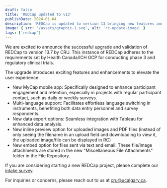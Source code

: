 ```yaml
---
draft: false
title: 'REDCap updated to v13'
publishDate: 2024-01-04
description: 'REDCap is updated to version 13 bringing new features and enhancements to elevate the user experience'
image: { src: '/assets/graphic-1.svg', alt: 'rc-update-image' }
tags: ['redcap']
---
```


We are excited to announce the successful upgrade and validation of REDCap to version 13.7 by CRU. This instance of REDCap adheres to the requirements set by Health Canada/ICH GCP for conducting phase 3 and regulatory clinical trials.

The upgrade introduces exciting features and enhancements to elevate the user experience:

- New MyCap mobile app: Specifically designed to enhance participant engagement and retention, especially in projects with regular participant contact, such as daily or weekly surveys.
- Multi-language support: Facilitates effortless language switching in instruments, benefiting both data entry personnel and survey respondents.
- New data export options: Seamless integration with Tableau for enhanced data analysis.
- New inline preview option for uploaded images and PDF files (instead of only seeing the filename in an upload field and downloading to view it, the uploaded image/file can be displayed in RC)
- New embed option for files sent via text and email. These file/image attachments are stored in the new "Miscellaneous File Attachments" folder in the File Repository.

If you are considering starting a new REDCap project, please complete our [intake survey](https://redcap.cru.ucalgary.ca/surveys/?s=7L49EPE94D).

For inquiries or concerns, please reach out to us at cru@ucalgary.ca.
